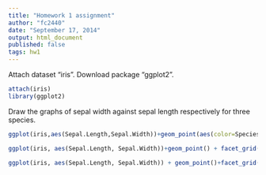 ```yaml
---
title: "Homework 1 assignment"
author: "fc2440"
date: "September 17, 2014"
output: html_document
published: false
tags: hw1
---
```


Attach dataset "iris". Download package "ggplot2".

```r
attach(iris)
library(ggplot2)
```

Draw the graphs of sepal width against sepal length respectively for three species.
```r
ggplot(iris,aes(Sepal.Length,Sepal.Width))+geom_point(aes(color=Species))
```

```r
ggplot(iris, aes(Sepal.Length, Sepal.Width))+geom_point() + facet_grid(. ~ Species)
```

```r
ggplot(iris, aes(Sepal.Length, Sepal.Width)) + geom_point()+facet_grid(. ~ Species) + stat_smooth(method = "lm")
```
